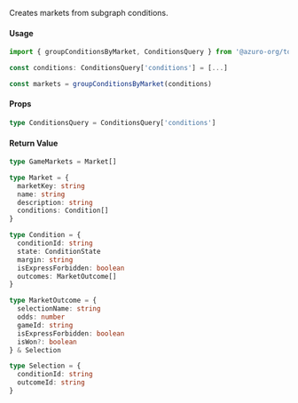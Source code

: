 Creates markets from subgraph conditions.

#### Usage

```ts
import { groupConditionsByMarket, ConditionsQuery } from '@azuro-org/toolkit'

const conditions: ConditionsQuery['conditions'] = [...]

const markets = groupConditionsByMarket(conditions)
```

#### Props
```ts
type ConditionsQuery = ConditionsQuery['conditions']
```

#### Return Value

```ts
type GameMarkets = Market[]
```

```ts
type Market = {
  marketKey: string
  name: string
  description: string
  conditions: Condition[]
}

type Condition = {
  conditionId: string
  state: ConditionState
  margin: string
  isExpressForbidden: boolean
  outcomes: MarketOutcome[]
}

type MarketOutcome = {
  selectionName: string
  odds: number
  gameId: string
  isExpressForbidden: boolean
  isWon?: boolean
} & Selection

type Selection = {
  conditionId: string
  outcomeId: string
}
```
